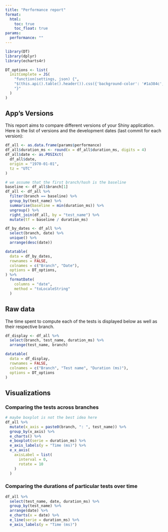 ```yaml
---
title: "Performance report"
format:
  html:
    toc: true
    toc_float: true
params:
  performance: ""
---
```


```r
library(DT)
library(dplyr)
library(echarts4r)

DT_options <- list(
  initComplete = JS(
    "function(settings, json) {",
    "$(this.api().table().header()).css({'background-color': '#1a384c', 'color': '#fff'});",
    "}"
  )
)
```

## App's Versions

This report aims to compare different versions of your Shiny application. Here is the list of versions and the development dates (last commit for each version):

```r
df_all <- as.data.frame(params$performance)
df_all$duration_ms <- round(x = df_all$duration_ms, digits = 4)
df_all$date <- as.POSIXct(
  df_all$date,
  origin = "1970-01-01",
  tz = "UTC"
)

# we assume that the first branch/hash is the baseline
baseline <- df_all$branch[1]
df_all <- df_all %>%
  filter(branch == baseline) %>%
  group_by(test_name) %>%
  summarise(baseline = min(duration_ms)) %>%
  ungroup() %>%
  right_join(df_all, by = "test_name") %>%
  mutate(tf = baseline / duration_ms)
```

```r
df_by_dates <- df_all %>%
  select(branch, date) %>%
  unique() %>%
  arrange(desc(date))

datatable(
  data = df_by_dates,
  rownames = FALSE,
  colnames = c("Branch", "Date"),
  options = DT_options,
) %>%
  formatDate(
    columns = "date",
    method = "toLocaleString"
  )
```

## Raw data

The time spent to compute each of the tests is displayed below as well as their respective branch.

```r
df_display <- df_all %>%
  select(branch, test_name, duration_ms) %>%
  arrange(test_name, branch)

datatable(
  data = df_display,
  rownames = FALSE,
  colnames = c("Branch", "Test name", "Duration (ms)"),
  options = DT_options
)
```

## Visualizations

### Comparing the tests across branches

```r
# maybe boxplot is not the best idea here
df_all %>%
  mutate(x_axis = paste0(branch, ": ", test_name)) %>%
  group_by(x_axis) %>%
  e_charts() %>%
  e_boxplot(serie = duration_ms) %>%
  e_axis_labels(y = "Time (ms)") %>%
  e_x_axis(
    axisLabel = list(
      interval = 0,
      rotate = 10
    )
  )
```

### Comparing the durations of particular tests over time

```r
df_all %>%
  select(test_name, date, duration_ms) %>%
  group_by(test_name) %>%
  arrange(date) %>%
  e_charts(x = date) %>%
  e_line(serie = duration_ms) %>%
  e_axis_labels(y = "Time (ms)")
```
